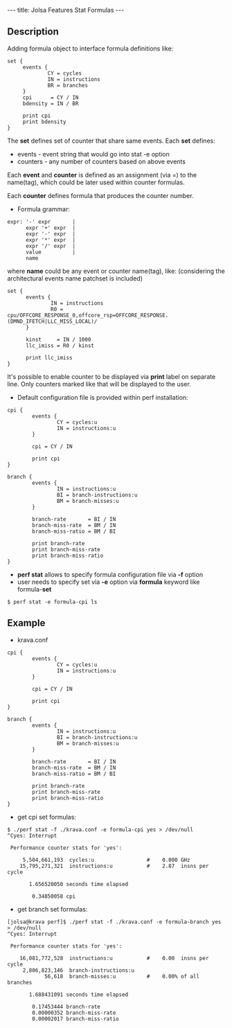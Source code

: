 ---
title: Jolsa Features Stat Formulas
---

== Description ==

Adding formula object to interface formula definitions like:

<pre>
set {
     events {
             CY = cycles
             IN = instructions
             BR = branches
     }   
     cpi      = CY / IN
     bdensity = IN / BR

     print cpi 
     print bdensity
}
</pre>

The '''set''' defines set of counter that share same events.
Each '''set''' defines:
* events   - event string that would go into stat -e option
* counters - any number of counters based on above events

Each '''event''' and '''counter''' is defined as an assignment (via =)
to the name(tag), which could be later used within counter
formulas.

Each '''counter''' defines formula that produces the counter number.

* Formula grammar:

<pre>
expr: '-' expr       | 
      expr '+' expr  | 
      expr '-' expr  | 
      expr '*' expr  | 
      expr '/' expr  | 
      value          | 
      name
</pre>

where '''name''' could be any event or counter name(tag), like:
(considering the architectural events name patchset is included)

<pre>
set { 
      events { 
              IN = instructions
              R0 = cpu/OFFCORE_RESPONSE_0,offcore_rsp=OFFCORE_RESPONSE.(DMND_IFETCH|LLC_MISS_LOCAL)/
      } 

      kinst     = IN / 1000
      llc_imiss = R0 / kinst

      print llc_imiss
} 
</pre>

It's possible to enable counter to be displayed via '''print'''
label on separate line. Only counters marked like that
will be displayed to the user.

* Default configuration file is provided within perf installation:
<pre>
cpi {
        events {
                CY = cycles:u
                IN = instructions:u
        }

        cpi = CY / IN

        print cpi
}

branch {
        events {
                IN = instructions:u
                BI = branch-instructions:u
                BM = branch-misses:u
        }

        branch-rate       = BI / IN
        branch-miss-rate  = BM / IN
        branch-miss-ratio = BM / BI

        print branch-rate
        print branch-miss-rate
        print branch-miss-ratio
}
</pre>

* '''perf stat''' allows to specify formula configuration file via '''-f''' option
* user needs to specify set via '''-e''' option via '''formula''' keyword like formula-'''set'''

<pre>
$ perf stat -e formula-cpi ls
</pre>

== Example ==
* krava.conf
<pre>
cpi {
        events {
                CY = cycles:u
                IN = instructions:u
        }

        cpi = CY / IN

        print cpi
}

branch {
        events {
                IN = instructions:u
                BI = branch-instructions:u
                BM = branch-misses:u
        }

        branch-rate       = BI / IN
        branch-miss-rate  = BM / IN
        branch-miss-ratio = BM / BI

        print branch-rate
        print branch-miss-rate
        print branch-miss-ratio
}
</pre>

* get cpi set formulas:

<pre>
$ ./perf stat -f ./krava.conf -e formula-cpi yes > /dev/null
^Cyes: Interrupt

 Performance counter stats for 'yes':

     5,504,661,193  cycles:u                 #    0.000 GHz                    
    15,795,271,321  instructions:u           #    2.87  insns per cycle        

       1.656520050 seconds time elapsed

        0.34850058 cpi                      
</pre>

* get branch set formulas:

<pre>
[jolsa@krava perf]$ ./perf stat -f ./krava.conf -e formula-branch yes > /dev/null
^Cyes: Interrupt

 Performance counter stats for 'yes':

    16,081,772,528  instructions:u           #    0.00  insns per cycle        
     2,806,823,146  branch-instructions:u                                      
            56,618  branch-misses:u          #    0.00% of all branches        

       1.688431091 seconds time elapsed

        0.17453444 branch-rate              
        0.00000352 branch-miss-rate         
        0.00002017 branch-miss-ratio        
</pre>